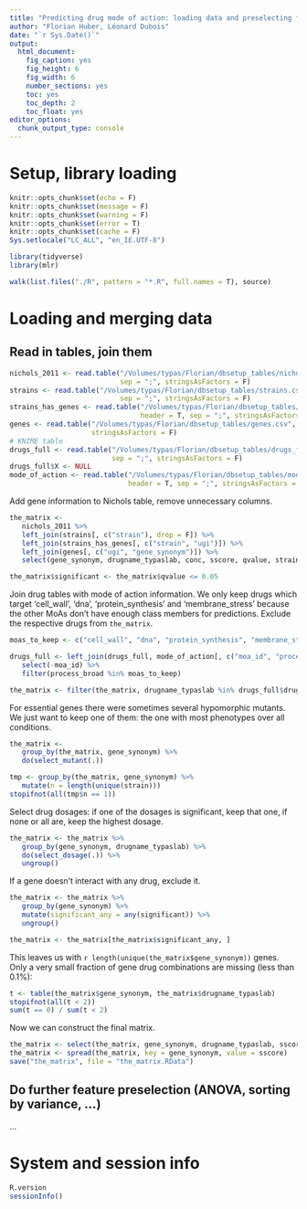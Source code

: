 ```yaml
---
title: "Predicting drug mode of action: loading data and preselecting features"
author: "Florian Huber, Léonard Dubois"
date: "`r Sys.Date()`"
output:
  html_document:
    fig_caption: yes
    fig_height: 6
    fig_width: 6
    number_sections: yes
    toc: yes
    toc_depth: 2
    toc_float: yes
editor_options: 
  chunk_output_type: console
---
```


# Setup, library loading

```r
knitr::opts_chunk$set(echo = F)
knitr::opts_chunk$set(message = F)
knitr::opts_chunk$set(warning = F)
knitr::opts_chunk$set(error = T)
knitr::opts_chunk$set(cache = F)
Sys.setlocale("LC_ALL", "en_IE.UTF-8")

library(tidyverse)
library(mlr)

walk(list.files("./R", pattern = "*.R", full.names = T), source)
```


# Loading and merging data

## Read in tables, join them

```r
nichols_2011 <- read.table("/Volumes/typas/Florian/dbsetup_tables/nichols_2011.csv", header = T, 
                           sep = ";", stringsAsFactors = F)
strains <- read.table("/Volumes/typas/Florian/dbsetup_tables/strains.csv", header = T, 
                           sep = ";", stringsAsFactors = F)
strains_has_genes <- read.table("/Volumes/typas/Florian/dbsetup_tables/strains_has_genes.csv", 
                                header = T, sep = ";", stringsAsFactors = F)
genes <- read.table("/Volumes/typas/Florian/dbsetup_tables/genes.csv", header = T, sep = ";", 
                    stringsAsFactors = F)
# KNIME table
drugs_full <- read.table("/Volumes/typas/Florian/dbsetup_tables/drugs_full.csv", header = T, 
                         sep = ";", stringsAsFactors = F)
drugs_full$X <- NULL
mode_of_action <- read.table("/Volumes/typas/Florian/dbsetup_tables/mode_of_action.csv", 
                             header = T, sep = ";", stringsAsFactors = F)
```

Add gene information to Nichols table, remove unnecessary columns.

```r
the_matrix <- 
   nichols_2011 %>%
   left_join(strains[, c("strain"), drop = F]) %>%
   left_join(strains_has_genes[, c("strain", "ugi")]) %>%
   left_join(genes[, c("ugi", "gene_synonym")]) %>%
   select(gene_synonym, drugname_typaslab, conc, sscore, qvalue, strain)

the_matrix$significant <- the_matrix$qvalue <= 0.05
```

Join drug tables with mode of action information. We only keep drugs which target 'cell_wall', 
'dna', 'protein_synthesis' and 'membrane_stress' because the other MoAs don't have enough class 
members for predictions. Exclude the respective drugs from `the_matrix`. 

```r
moas_to_keep <- c("cell_wall", "dna", "protein_synthesis", "membrane_stress")

drugs_full <- left_join(drugs_full, mode_of_action[, c("moa_id", "process_broad")]) %>%
   select(-moa_id) %>% 
   filter(process_broad %in% moas_to_keep)

the_matrix <- filter(the_matrix, drugname_typaslab %in% drugs_full$drugname_typaslab)
```

For essential genes there were sometimes several hypomorphic mutants. We just want to keep one of 
them: the one with most phenotypes over all conditions.

```r
the_matrix <- 
   group_by(the_matrix, gene_synonym) %>%
   do(select_mutant(.))

tmp <- group_by(the_matrix, gene_synonym) %>% 
   mutate(n = length(unique(strain)))
stopifnot(all(tmp$n == 1))
```


Select drug dosages: if one of the dosages is significant, keep that one, if none or all are, keep 
the highest dosage. 

```r
the_matrix <- the_matrix %>%
   group_by(gene_synonym, drugname_typaslab) %>%
   do(select_dosage(.)) %>%
   ungroup()
```

If a gene doesn't interact with any drug, exclude it.

```r
the_matrix <- the_matrix %>%
   group_by(gene_synonym) %>% 
   mutate(significant_any = any(significant)) %>%
   ungroup()

the_matrix <- the_matrix[the_matrix$significant_any, ]
```

This leaves us with `r length(unique(the_matrix$gene_synonym))` genes. Only a very small fraction 
of gene drug combinations are missing (less than 0.1%):

```r
t <- table(the_matrix$gene_synonym, the_matrix$drugname_typaslab)
stopifnot(all(t < 2))
sum(t == 0) / sum(t < 2)
```

Now we can construct the final matrix. 

```r
the_matrix <- select(the_matrix, gene_synonym, drugname_typaslab, sscore)
the_matrix <- spread(the_matrix, key = gene_synonym, value = sscore)
save("the_matrix", file = "the_matrix.RData")
```

<!--
continue here: add drug features, impute missing values, continue with feature preselection
-->


## Do further feature preselection (ANOVA, sorting by variance, ...)
...



# System and session info

```r
R.version
sessionInfo()
```

